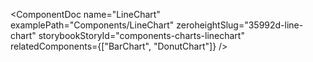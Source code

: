 
<ComponentDoc
  name="LineChart"
  examplePath="Components/LineChart"
  zeroheightSlug="35992d-line-chart"
  storybookStoryId="components-charts-linechart"
  relatedComponents={["BarChart", "DonutChart"]}
/>
